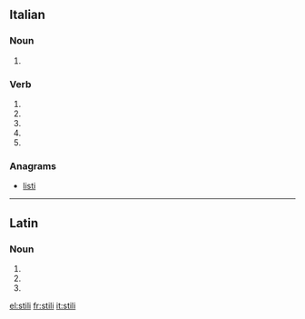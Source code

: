 ==Italian==

===Noun===
{{head|it|noun plural form|g=m}}

# {{plural of|stile|lang=it}}

===Verb===
{{head|it|verb form}}

# {{inflection of|stilare||2|s|pres|indc|lang=it}}
# {{inflection of|stilare||1|s|pres|subj|lang=it}}
# {{inflection of|stilare||2|s|pres|subj|lang=it}}
# {{inflection of|stilare||3|s|pres|subj|lang=it}}
# {{inflection of|stilare||3|s|impr|lang=it}}

===Anagrams===
* [[listi#Italian|listi]]

----

==Latin==

===Noun===
{{la-noun-form|stilī}}

# {{inflection of|stilus||nom|p|lang=la}}
# {{inflection of|stilus||gen|s|lang=la}}
# {{inflection of|stilus||voc|p|lang=la}}

[[el:stili]]
[[fr:stili]]
[[it:stili]]
